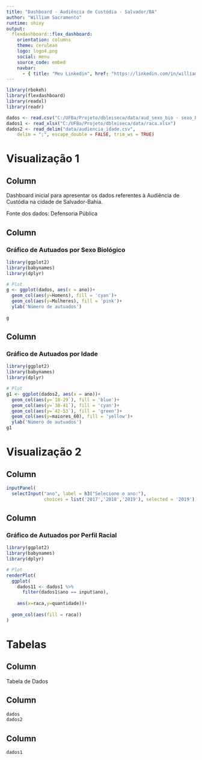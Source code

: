 ```yaml
---
title: "Dashboard - Audiência de Custódia - Salvador/BA"
author: "William Sacramento"
runtime: shiny
output: 
  flexdashboard::flex_dashboard:
    orientation: columns
    theme: cerulean
    logo: logo4.png
    social: menu
    source_code: embed
    navbar: 
      - { title: "Meu Linkedin", href: "https://linkedin.com/in/william-sacramento-a9605a219" }
---
```


```r
library(rbokeh)
library(flexdashboard)
library(readxl)
library(readr)

dados <- read.csv("C:/UFBa/Projeto/dbleiseca/data/aud_sexo_bio - sexo_bio.csv")
dados1 <- read_xlsx("C:/UFBa/Projeto/dbleiseca/data/raca.xlsx")
dados2 <- read_delim("data/audiencia_idade.csv", 
    delim = ";", escape_double = FALSE, trim_ws = TRUE)

```

# Visualização 1 {data-icon="fa-signal" data-navmenu="Análises"}

## Column {.sidebar}

Dashboard inicial para apresentar os dados referentes à Audiência de Custódia na cidade de Salvador-Bahia. <p>
Fonte dos dados: Defensoria Pública

## Column {data-width=500}

### Gráfico de Autuados por Sexo Biológico

```r
library(ggplot2)
library(babynames)
library(dplyr)

# Plot
g <- ggplot(dados, aes(x = ano))+
  geom_col(aes(y=Homens), fill = 'cyan')+
  geom_col(aes(y=Mulheres), fill = 'pink')+
  ylab('Número de autuados')
  
g
```

## Column {data-width=500}

### Gráfico de Autuados por Idade

```r
library(ggplot2)
library(babynames)
library(dplyr)

# Plot
g1 <- ggplot(dados2, aes(x = ano))+
  geom_col(aes(y=`18-29`), fill = 'blue')+
  geom_col(aes(y=`30-41`), fill = 'cyan')+
  geom_col(aes(y=`42-53`), fill = 'green')+
  geom_col(aes(y=maiores_60), fill = 'yellow')+
  ylab('Número de autuados')
g1
```

# Visualização 2 {data-icon="fa-signal" data-navmenu="Análises"}

## Column {.sidebar}

```r

inputPanel(
  selectInput("ano", label = h3("Selecione o ano:"),
              choices = list('2017','2018','2019'), selected = '2019'))

```


## Column {data-width=600}

### Gráfico de Autuados por Perfil Racial

```r

library(ggplot2)
library(babynames)
library(dplyr)

# Plot
renderPlot(
  ggplot(
    dados11 <- dados1 %>% 
      filter(dados1$ano == input$ano),
    
    aes(x=raca,y=quantidade))+
    
  geom_col(aes(fill = raca))
)


```

# Tabelas {data-icon="fa-table" data-navmenu="Análises"}

## Column {.sidebar}

Tabela de Dados

## Column {data-width=500}

```r

dados
dados2

```

## Column {data-width=500}

```r
dados1
```

